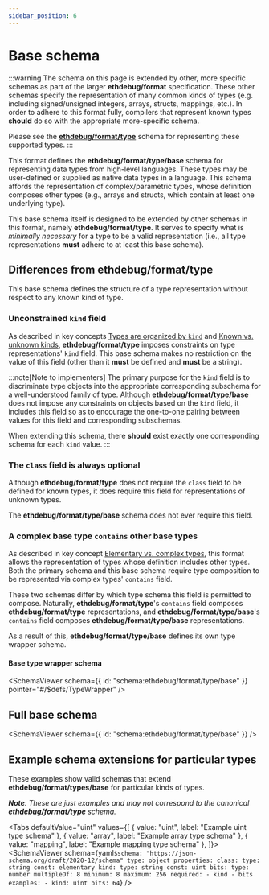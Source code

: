 ```yaml
---
sidebar_position: 6
---
```



# Base schema

:::warning
The schema on this page is extended by other, more specific schemas as part of
the larger **ethdebug/format** specification. These other schemas specify the
representation of many common kinds of types (e.g. including signed/unsigned
integers, arrays, structs, mappings, etc.). In order to adhere to this format
fully, compilers that represent known types **should** do so with the
appropriate more-specific schema.

Please see the [**ethdebug/format/type**](/spec/type) schema for representing
these supported types.
:::

This format defines the **ethdebug/format/type/base** schema for
representing data types from high-level languages. These types may be
user-defined or supplied as native data types in a language. This schema
affords the representation of complex/parametric types, whose definition
composes other types (e.g., arrays and structs, which contain at least one
underlying type).

This base schema itself is designed to be extended by other schemas in this
format, namely **ethdebug/format/type**. It serves to specify what is
_minimally necessary_ for a type to be a valid representation (i.e., all type
representations **must** adhere to at least this base schema).

<TOCInline toc={toc} />

## Differences from **ethdebug/format/type**

This base schema defines the structure of a type representation without respect
to any known kind of type.

### Unconstrained `kind` field

As described in key concepts
[Types are organized by `kind`](/spec/type/concepts#types-are-organized-by-kind)
and
[Known vs. unknown kinds](/spec/type/concepts#known-vs-unknown-kinds),
**ethdebug/format/type** imposes constraints on type representations' `kind`
field. This base schema makes no restriction on the value of this field
(other than it **must** be defined and **must** be a string).

:::note[Note to implementers]
The primary purpose for the `kind` field is to discriminate type objects
into the appropriate corresponding subschema for a well-understood family of type.
Although **ethdebug/format/type/base** does not impose any constraints on
objects based on the `kind` field, it includes this field so as to encourage
the one-to-one pairing between values for this field and corresponding
subschemas.

When extending this schema, there **should** exist exactly one corresponding
schema for each `kind` value.
:::

### The `class` field is always optional

Although **ethdebug/format/type** does not require the `class` field to be
defined for known types, it does require this field for representations of
unknown types.

The **ethdebug/format/type/base** schema does not ever require this field.

### A complex base type `contains` other base types

As described in key concept
[Elementary vs. complex types](/spec/type/concepts#elementary-vs-complex-types),
this format allows the representation of types whose definition
includes other types. Both the primary schema and this base schema
require type composition to be represented via complex types' `contains` field.

These two schemas differ by which type schema this field is
permitted to compose. Naturally, **ethdebug/format/type**'s `contains` field
composes **ethdebug/format/type** representations, and
**ethdebug/format/type/base**'s `contains` field composes
**ethdebug/format/type/base** representations.

As a result of this, **ethdebug/format/type/base** defines its own type wrapper
schema.

#### Base type wrapper schema

<SchemaViewer
  schema={{ id: "schema:ethdebug/format/type/base" }}
  pointer="#/$defs/TypeWrapper"
  />

## Full base schema

<SchemaViewer
  schema={{ id: "schema:ethdebug/format/type/base" }}
  />

## Example schema extensions for particular types

These examples show valid schemas that extend **ethdebug/format/types/base**
for particular kinds of types.

_**Note**: These are just examples and may not
correspond to the canonical **ethdebug/format/type** schema._

<Tabs
  defaultValue="uint"
  values={[
    { value: "uint", label: "Example uint type schema" },
    { value: "array", label: "Example array type schema" },
    { value: "mapping", label: "Example mapping type schema" },
  ]}>
  <TabItem value="uint">
    <SchemaViewer
      schema={yaml`
        $schema: "https://json-schema.org/draft/2020-12/schema"
        type: object
        properties:
          class:
            type: string
            const: elementary
          kind:
            type: string
            const: uint
          bits:
            type: number
            multipleOf: 8
            minimum: 8
            maximum: 256
        required:
          - kind
          - bits
        examples:
          - kind: uint
            bits: 64
      `}
      />
  </TabItem>

  <TabItem value="array">
    <SchemaViewer
      schema={yaml`
        $schema: "https://json-schema.org/draft/2020-12/schema"
        type: object
        properties:
          class:
            type: string
            const: complex
          kind:
            type: string
            const: array
          contains:
            type: object
            properties:
              type:
                $ref: "schema:ethdebug/format/type/base"
            required:
              - type
        required:
          - kind
          - contains
        examples:
          - kind: array
            contains:
              type:
                kind: string
        description:
          An example schema for array types. See example value for representing
          an array of strings (\`string[]\`).
      `}
      />
  </TabItem>
  <TabItem value="mapping">
    <SchemaViewer
      schema={yaml`
        $schema: "https://json-schema.org/draft/2020-12/schema"
        title: Example mapping type schema
        type: object
        properties:
          class:
            type: string
            const: complex
          kind:
            type: string
            const: array
          contains:
            type: object
            properties:
              key:
                type: object
                properties:
                  type:
                    $ref: "schema:ethdebug/format/type/base"
                required:
                  - type
              value:
                type: object
                properties:
                  type:
                    $ref: "schema:ethdebug/format/type/base"
                required:
                  - type
            required:
              - key
              - value
        required:
          - kind
          - contains
        examples:
          - kind: mapping
            contains:
              key:
                type:
                  kind: address
                  payable: true
              value:
                type:
                  kind: uint
                  bits: 256
        description:
          An example schema for mapping types. See example value for a mapping
          from an \`address payable\` to a \`uint256\`, adhering to this
          example schema.
      `}
      />
  </TabItem>
</Tabs>
